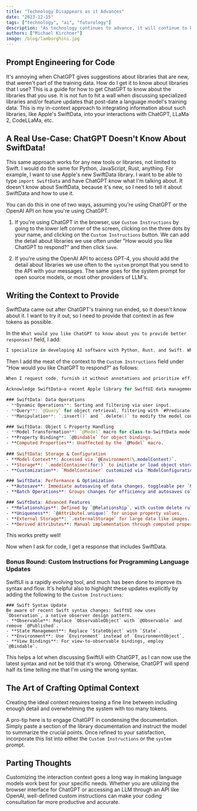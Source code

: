 ```yaml
---
title: "Technology Disappears as it Advances"
date: "2023-12-15"
tags: ["technology", "ai", "futurology"]
description: "As technology continues to advance, it will continue to be less visible, less tangible, and less noticeable."
authors: ["Michael Kirchner"]
image: /blog/lamborghini.jpg
---
```



## Prompt Engineering for Code

It's annoying when ChatGPT gives suggestions about libraries that are new, that weren't part of the training data. How do I get it to know about libraries that I use? This is a guide for how to get ChatGPT to know about the libraries that you use. It is not fun to hit a wall when discussing specialized libraries and/or feature updates that post-date a language model's training data. This is my in-context approach to integrating information about such libraries, like Apple's SwiftData, into your interactions with ChatGPT, LLaMa 2, CodeLLaMa, etc.

## A Real Use-Case: ChatGPT Doesn't Know About SwiftData!

This same approach works for any new tools or libraries, not limited to Swift. I would do the same for Python, JavaScript, Rust, anything. For example, I want to use Apple's new SwiftData library. I want to be able to type `import SwiftData` and have ChatGPT know what I'm talking about. It doesn't know about SwiftData, because it's new, so I need to tell it about SwiftData and how to use it.

You can do this in one of two ways, assuming you're using ChatGPT or the OpenAI API on how you're using ChatGPT.

1. If you're using ChatGPT in the browser, use `Custom Instructions` by going to the lower left corner of the screen, clicking on the three dots by your name, and clicking on the `Custom Instructions` button. We can add the detail about libraries we use often under "How would you like ChatGPT to respond?" and then click `Save`.

2. If you're using the OpenAI API to access GPT-4, you should add the detail about libraries we use often to the `system` prompt that you send to the API with your messages. The same goes for the system prompt for open source models, or most other providers of LLM's.


## Writing the Context to Provide

SwiftData came out after ChatGPT's training run ended, so it doesn't know about it. I want to try it out, so I need to provide that context in as few tokens as possible. 

In the `What would you like ChatGPT to know about you to provide better responses?` field, I add:

```swift
I specialize in developing AI software with Python, Rust, and Swift. When I use Swift, I predominantly use SwiftUI and SwiftData.
```


Then I add the meat of the context to the `Custom Instructions` field under "How would you like ChatGPT to respond?" as follows:


```swift
When I request code, furnish it without annotations and prioritize efficiency.

Acknowledge SwiftData—a recent Apple library for SwiftUI data management—with these core features:

### SwiftData: Data Operations
- **Dynamic Operations**: Sorting and filtering via user input.
- **Query**: `@Query` for object retrieval, filtering with `#Predicate`.
- **Manipulation**: `.insert()` and `.delete()` to modify the model context.

### SwiftData: Object & Property Handling
- **Model Transformation**: `@Model` macro for class-to-SwiftData model conversion.
- **Property Binding**: `@Bindable` for object bindings.
- **Computed Properties**: Unaffected by the `@Model` macro.
  
### SwiftData: Storage & Configuration
- **Model Context**: Accessed via `@Environment(\.modelContext)`.
- **Storage**: `.modelContainer(for:)` to initiate or load object storage.
- **Customization**: `ModelContainer` customized via `ModelConfiguration`.

### SwiftData: Performance & Optimization
- **Autosave**: Immediate autosaving of data changes, toggleable per `ModelContext`.
- **Batch Operations**: Groups changes for efficiency and autosaves collectively.

### SwiftData: Advanced Features
- **Relationships**: Defined by `@Relationship`, with custom delete rules.
- **Uniqueness**: `@Attribute(.unique)` for unique property values.
- **External Storage**: `.externalStorage` for large data like images.
- **Derived Attributes**: Manual implementation through computed properties or `update()`.
```

This works pretty well! 


Now when I ask for code, I get a response that includes SwiftData.



### Bonus Round: Custom Instructions for Programming Language Updates

SwiftUI is a rapidly evolving tool, and much has been done to improve its syntax and flow. It's helpful also to highlight these updates explicitly by adding the following to the `Custom Instructions`:

```plaintext
### Swift Syntax Update
Be aware of recent Swift syntax changes: SwiftUI now uses `Observation`, a native observer design pattern.  
- **Observable**: Replace `ObservableObject` with `@Observable` and remove `@Published`.
- **State Management**: Replace `StateObject` with `State`.
- **Environment**: Use `Environment` instead of `EnvironmentObject`.
- **View Bindings**: For view-to-observable bindings, employ `@Bindable`.
```

This helps a lot when discussing SwiftUI with ChatGPT, as I can now use the latest syntax and not be told that it's wrong. Otherwise, ChatGPT will spend half its time telling me that I'm using the wrong syntax. 

## The Art of Crafting Optimal Context

Creating the ideal context requires toeing a fine line between including enough detail and overwhelming the system with too many tokens. 

A pro-tip here is to engage ChatGPT in condensing the documentation. Simply paste a section of the library documentation and instruct the model to summarize the crucial points. Once refined to your satisfaction, incorporate this list into either the `Custom Instructions` or the `system` prompt.


## Parting Thoughts

Customizing the interaction context goes a long way in making language models work best for your specific needs. Whether you are utilizing the browser interface for ChatGPT or accessing an LLM through an API like OpenAI, well-defined custom instructions can make your coding consultation far more productive and accurate. 